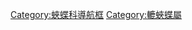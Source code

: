 {{Navbox
|name  = 辘蛱蝶属
|title = [[轆蛺蝶屬]]
|state = {{{state|autocollapse}}}
|listclass = hlist

|above = [[蛺蝶科]]⊇[[釉蛺蝶亞科]]⊇[[彩蛺蝶族]]⊇[[轆蛺蝶屬]]:

|list1  = 
* [[轆蛺蝶]] ''C. aoris''
* [[克萊轆蛺蝶]] ''C. clagia''
* [[埃瑪轆蛺蝶]] ''C. emalea''
* ''C. eremita''
* [[大藍轆蛺蝶]] ''C. imperatrix''
* [[美轆蛺蝶]] ''C. malaya''
* [[月轆蛺蝶]] ''C. menones''
* [[娜轆蛺蝶]] ''C. niassica''
* [[妮轆蛺蝶]] ''C. nicobarica''
* [[奧轆蛺蝶]] ''C. orissa''
* ''C. recondita''
* [[橙轆蛺蝶]]'' C. regina''
* [[莎轆蛺蝶]]'' C. satellita''
* [[瑟轆蛺蝶]]'' C. semiramis''
* [[素雅轆蛺蝶]] ''C. surya''
* [[塔轆蛺蝶]] ''C. thais''
* [[幸運轆蛺蝶]] ''C. tyche''
* [[圖麗轆蛺蝶]]'' C. thule''
}}<noinclude>

{{collapsible option}}
[[Category:蛺蝶科導航框]]
[[Category:轆蛺蝶屬]]
</noinclude>